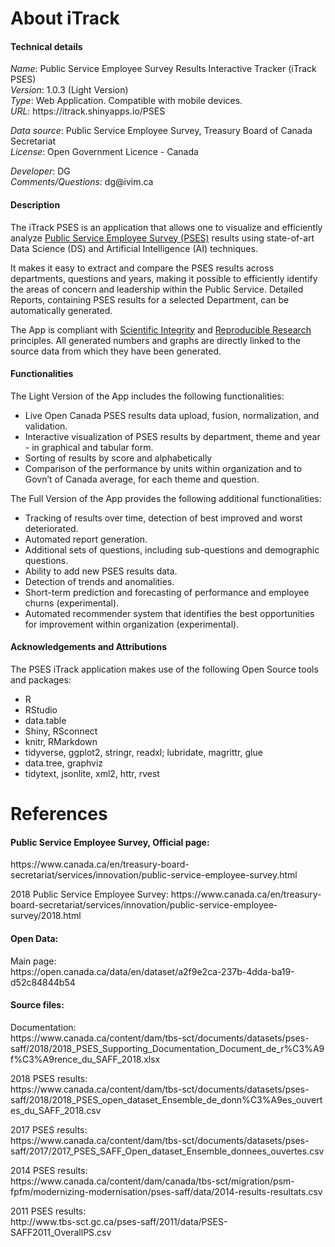 


About iTrack {data-orientation=rows, data-navmenu="Help"} 
=====================================


####  Technical details

*Name*: Public Service Employee Survey Results Interactive Tracker  (iTrack PSES)    
*Version*: 1.0.3 (Light Version)     
<!-- (Release date: 11 May 2019)     -->
*Type*: Web Application. Compatible with mobile devices.    
*URL*: https://itrack.shinyapps.io/PSES

*Data source*: Public Service Employee Survey, Treasury Board of Canada Secretariat     
*License*:  Open Government Licence - Canada 

*Developer*: DG  
*Comments/Questions*: dg@ivim.ca
<!-- *Comments/Questions: itracker12345@gmail.com -->




<!-- #### Our Mission

To raise the awareness of  public and governments on the value of Open Data and free Open Source tools and resources being made available by the rapidly growing data science community.
-->

#### Description 
<!-- PSES iTrack is developped to enable Government of Canada  to efficiently identify the areas for improvement using its Open Source [Public Service Employee Survey (PSES)](https://www.canada.ca/en/treasury-board-secretariat/services/innovation/public-service-employee-survey.html) results.  



"The PSES iTrack application that allows one to visualize and efficiently analyze Public Service Employee Survey (PSES) results using free open source Data Science and Artificial Intelligence techniques.

"PSES iTrack is an application that allows one to visualize and efficiently analyze Public Service Employee Survey (PSES) results using free open source Data Science and Artificial Intelligence techniques.

The application is developped using state-of-art  Data Science and Artificial Intelligence  technologies. It makes it easy to extract and compare the PSES results across  deparments, questions and years, making it possible to efficiently identify the areas of concern and leadership within the Public Service. 
Detailed Reports, containing PSES results for a selected Department, can be automatically generated."

potentially linking them to specific 



<!-- Aimed at facilitating the investigation of key sources oflow performance,the App can be used to  enable Government of Canada  to efficiently identify the areas for improvement -->



<!-- It also serves to raise the awareness of  public and government on new Open Source tools and resources being made available for use by everyone by rapidly growing scientific community.  -->

<!-- The PSES iTrack is developped using advanced open-source Data Science and Artificial Intelligence techniques with an objective to enable efficient analysis of [Public Service Employee Survey (PSES)](https://www.canada.ca/en/treasury-board-secretariat/services/innovation/public-service-employee-survey.html) results. 

-->

The iTrack  PSES is an application that allows one to visualize and efficiently analyze [Public Service Employee Survey (PSES)](https://www.canada.ca/en/treasury-board-secretariat/services/innovation/public-service-employee-survey.html) results using state-of-art Data Science (DS) and Artificial Intelligence (AI) techniques. 

It makes it easy to extract and compare the PSES results across  departments, questions and years, making it possible to efficiently identify the areas of concern and leadership within the Public Service. Detailed Reports, containing PSES results for a selected Department, can be automatically generated.

The App is compliant with [Scientific Integrity](https://www.canada.ca/en/treasury-board-secretariat/services/information-notice/scientific-integrity-policies.html) and [Reproducible Research](https://www.ncbi.nlm.nih.gov/books/NBK362433/) principles.
All generated numbers and graphs  are directly linked to the source data from which they have been generated.

<!-- The code for accessing the data is provided. -->


#### Functionalities

The Light Version of the App includes the following  functionalities:

- Live Open Canada PSES results data upload, fusion, normalization, and validation.
- Interactive visualization of PSES results by department,  theme and  year -  in graphical and tabular form.
<!-- - Analysis of 35 PSES questions in 7 seven theme groups related to the organizational culture and employee's level of satisfaction -->
<!-- - Graphical, tabular and tree representation of results -->
<!-- - Tracking ofresults over org.chart. -->
- Sorting of results by score and  alphabetically <!--and by ranking-->
- Comparison of the performance by units within organization and to Govn't of  Canada average, for each theme and question.
<!-- - Automated search for units within organization that contribute the most for  organization performance score -->


<!-- - Performance represented by Score, measured as the ratio of positive responses to all responses: -->
<!-- The performance is measured using the *"Happy" Score*, which is the weighted ratio of *Positive Responses* to *All Responses* to a question. -->


The Full Version of the App provides the following additional functionalities:

- Tracking of results over time, detection of best improved and worst deteriorated.
- Automated report generation.
- Additional sets of questions, including sub-questions and demographic questions.
- Ability to add new PSES results data.
- Detection of trends and anomalities. 
- Short-term prediction and forecasting of performance and employee churns (experimental).
- Automated recommender system that identifies the best opportunities for improvement within organization (experimental).

<!-- - Extraction and saving of data. -->


<!-- The Full Version can be requested by contacting the developer. -->

<!-- Three main functionalities are currently provided by the App: -->


<!-- 1: Detect departments and groups areas who have the best and worst working environment -->

<!-- 1: Detect - detects departments and groups areas who are the best and worst performers -->
<!-- 2: Investigate -  performance of a particular department or group over time) -->
<!-- 3: Report (results for a particular department or group in a single document or deck) -->



<!-- ####  Contact -->




####  Acknowledgements and Attributions

The PSES iTrack application makes use of the following Open Source tools and packages:

- R 
- RStudio 
- data.table
- Shiny, RSconnect
- knitr, RMarkdown
- tidyverse, ggplot2, stringr, readxl;  lubridate, magrittr, glue 
- data.tree, graphviz
- tidytext, jsonlite, xml2, httr, rvest
<!-- http://graphviz.org/documentation/ with data.tree -->


<!-- The support of R community, specfically from stackoverfloor.com, is  gratefully acknowledged. -->




References {data-orientation=rows, data-navmenu="Help"} 
=====================================


#### Public Service Employee Survey, Official page:   

https://www.canada.ca/en/treasury-board-secretariat/services/innovation/public-service-employee-survey.html


2018 Public Service Employee Survey:
https://www.canada.ca/en/treasury-board-secretariat/services/innovation/public-service-employee-survey/2018.html


#### Open Data:

Main page:         
https://open.canada.ca/data/en/dataset/a2f9e2ca-237b-4dda-ba19-d52c84844b54

#### Source files:

Documentation:   
https://www.canada.ca/content/dam/tbs-sct/documents/datasets/pses-saff/2018/2018_PSES_Supporting_Documentation_Document_de_r%C3%A9f%C3%A9rence_du_SAFF_2018.xlsx

2018 PSES results:   
https://www.canada.ca/content/dam/tbs-sct/documents/datasets/pses-saff/2018/2018_PSES_open_dataset_Ensemble_de_donn%C3%A9es_ouvertes_du_SAFF_2018.csv

2017 PSES results:  
https://www.canada.ca/content/dam/tbs-sct/documents/datasets/pses-saff/2017/2017_PSES_SAFF_Open_dataset_Ensemble_donnees_ouvertes.csv

2014 PSES results:  
https://www.canada.ca/content/dam/canada/tbs-sct/migration/psm-fpfm/modernizing-modernisation/pses-saff/data/2014-results-resultats.csv

2011 PSES results:  
http://www.tbs-sct.gc.ca/pses-saff/2011/data/PSES-SAFF2011_OverallPS.csv


<!-- 
for CBSA-SE only:
#### Reports:  

Text reports prepared by *Treasury Board* from these data are available here:
[2018](www.tbs-sct.gc.ca/pses-saff/2018/results-resultats/bq-pq/83/200/304/418/org-eng.aspx), 
[2017](www.tbs-sct.gc.ca/pses-saff/2017-2/results-resultats/bq-pq/83/002/022/026/org-eng.aspx), 
[2014](www.tbs-sct.gc.ca/pses-saff/2014/results-resultats/bq-pq/83/001/250/255/org-eng.aspx), 
[2011](www.tbs-sct.gc.ca/pses-saff/2011/results-resultats/bq-pq/83/090/400/403/org-eng.aspx).

-->


